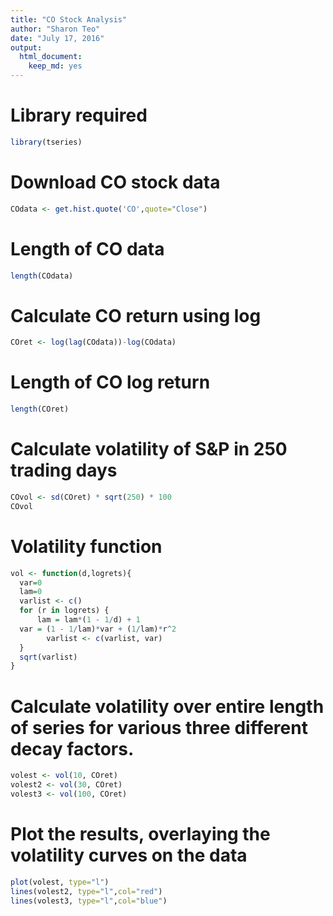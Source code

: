 ```yaml
---
title: "CO Stock Analysis"
author: "Sharon Teo"
date: "July 17, 2016"
output: 
  html_document:
    keep_md: yes
---
```


# Library required
```R
library(tseries)
```

# Download CO stock data 
```R
COdata <- get.hist.quote('CO',quote="Close")
```

# Length of CO data
```R
length(COdata)
```

# Calculate CO return using log
```R
COret <- log(lag(COdata))-log(COdata)
```

# Length of CO log return
```R
length(COret)
```

# Calculate volatility of S&P in 250 trading days 
```R
COvol <- sd(COret) * sqrt(250) * 100
COvol
```

# Volatility function
```R
vol <- function(d,logrets){
  var=0
  lam=0
  varlist <- c()
  for (r in logrets) {
      lam = lam*(1 - 1/d) + 1
  var = (1 - 1/lam)*var + (1/lam)*r^2
        varlist <- c(varlist, var)
  }
  sqrt(varlist)
}
```
# Calculate volatility over entire length of series for various three different decay factors.
```R
volest <- vol(10, COret)
volest2 <- vol(30, COret)
volest3 <- vol(100, COret)
```

# Plot the results, overlaying the volatility curves on the data

```R
plot(volest, type="l")
lines(volest2, type="l",col="red")
lines(volest3, type="l",col="blue")
```